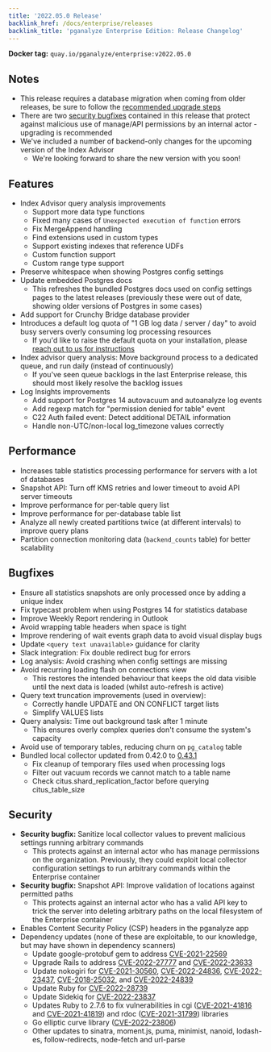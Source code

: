 ```yaml
---
title: '2022.05.0 Release'
backlink_href: /docs/enterprise/releases
backlink_title: 'pganalyze Enterprise Edition: Release Changelog'
---
```


**Docker tag:** `quay.io/pganalyze/enterprise:v2022.05.0`

## Notes

* This release requires a database migration when coming from older releases, be sure to follow the [recommended upgrade steps](/docs/enterprise/upgrade)
* There are two [security bugfixes](#security) contained in this release that protect against malicious use of manage/API permissions by an internal actor - upgrading is recommended
* We've included a number of backend-only changes for the upcoming version of the Index Advisor
  - We're looking forward to share the new version with you soon!


## Features

- Index Advisor query analysis improvements
  - Support more data type functions
  - Fixed many cases of `Unexpected execution of function` errors
  - Fix MergeAppend handling
  - Find extensions used in custom types
  - Support existing indexes that reference UDFs
  - Custom function support
  - Custom range type support
- Preserve whitespace when showing Postgres config settings
- Update embedded Postgres docs
  - This refreshes the bundled Postgres docs used on config settings pages to the latest releases
    (previously these were out of date, showing older versions of Postgres in some cases)
- Add support for Crunchy Bridge database provider
- Introduces a default log quota of "1 GB log data / server / day" to avoid busy servers overly consuming log processing resources
  - If you'd like to raise the default quota on your installation, please [reach out to us for instructions](mailto:support@pganalyze.com)
- Index advisor query analysis: Move background process to a dedicated queue, and run daily (instead of continuously)
  - If you've seen queue backlogs in the last Enterprise release, this should most likely resolve the backlog issues
- Log Insights improvements
  - Add support for Postgres 14 autovacuum and autoanalyze log events
  - Add regexp match for "permission denied for table" event
  - C22 Auth failed event: Detect additional DETAIL information
  - Handle non-UTC/non-local log_timezone values correctly


## Performance

- Increases table statistics processing performance for servers with a lot of databases
- Snapshot API: Turn off KMS retries and lower timeout to avoid API server timeouts
- Improve performance for per-table query list
- Improve performance for per-database table list
- Analyze all newly created partitions twice (at different intervals) to improve query plans
- Partition connection monitoring data (`backend_counts` table) for better scalability


## Bugfixes

- Ensure all statistics snapshots are only processed once by adding a unique index
- Fix typecast problem when using Postgres 14 for statistics database
- Improve Weekly Report rendering in Outlook
- Avoid wrapping table headers when space is tight
- Improve rendering of wait events graph data to avoid visual display bugs
- Update `<query text unavailable>` guidance for clarity
- Slack integration: Fix double redirect bug for errors
- Log analysis: Avoid crashing when config settings are missing
- Avoid recurring loading flash on connections view
  - This restores the intended behaviour that keeps the old data visible until
    the next data is loaded (whilst auto-refresh is active)
- Query text truncation improvements (used in overview):
  - Correctly handle UPDATE and ON CONFLICT target lists
  - Simplify VALUES lists
- Query analysis: Time out background task after 1 minute
  - This ensures overly complex queries don't consume the system's capacity
- Avoid use of temporary tables, reducing churn on `pg_catalog` table
- Bundled local collector updated from 0.42.0 to [0.43.1](https://github.com/pganalyze/collector/blob/main/CHANGELOG.md#0431------2022-05-02)
  - Fix cleanup of temporary files used when processing logs
  - Filter out vacuum records we cannot match to a table name
  - Check citus.shard_replication_factor before querying citus_table_size


## Security

- **Security bugfix:** Sanitize local collector values to prevent malicious settings running arbitrary commands
  - This protects against an internal actor who has manage permissions on the
    organization. Previously, they could exploit local collector configuration
    settings to run arbitrary commands within the Enterprise container
- **Security bugfix:** Snapshot API: Improve validation of locations against permitted paths
  - This protects against an internal actor who has a valid API key to trick the server
    into deleting arbitrary paths on the local filesystem of the Enterprise container
- Enables Content Security Policy (CSP) headers in the pganalyze app
- Dependency updates (none of these are exploitable, to our knowledge, but may have shown in dependency scanners)
  - Update google-protobuf gem to address [CVE-2021-22569](https://nvd.nist.gov/vuln/detail/CVE-2021-22569)
  - Upgrade Rails to address [CVE-2022-27777](https://discuss.rubyonrails.org/t/cve-2022-27777-possible-xss-vulnerability-in-action-view-tag-helpers/80534) and [CVE-2022-23633](https://nvd.nist.gov/vuln/detail/CVE-2022-23633)
  - Update nokogiri for [CVE-2021-30560](https://nvd.nist.gov/vuln/detail/CVE-2021-30560), [CVE-2022-24836](https://nvd.nist.gov/vuln/detail/CVE-2022-24836), [CVE-2022-23437](https://nvd.nist.gov/vuln/detail/CVE-2022-23437), [CVE-2018-25032](https://nvd.nist.gov/vuln/detail/CVE-2018-25032), and [CVE-2022-24839](https://nvd.nist.gov/vuln/detail/CVE-2022-24839)
  - Update Ruby for [CVE-2022-28739](https://www.ruby-lang.org/en/news/2022/04/12/buffer-overrun-in-string-to-float-cve-2022-28739/)
  - Update Sidekiq for [CVE-2022-23837](https://nvd.nist.gov/vuln/detail/CVE-2022-23837)
  - Updates Ruby to 2.7.6 to fix vulnerabilities in cgi ([CVE-2021-41816](https://www.ruby-lang.org/en/news/2021/11/24/buffer-overrun-in-cgi-escape_html-cve-2021-41816/) and [CVE-2021-41819](https://www.ruby-lang.org/en/news/2021/11/24/cookie-prefix-spoofing-in-cgi-cookie-parse-cve-2021-41819/)) and rdoc ([CVE-2021-31799](https://www.ruby-lang.org/en/news/2021/05/02/os-command-injection-in-rdoc/)) libraries
  - Go elliptic curve library ([CVE-2022-23806](https://nvd.nist.gov/vuln/detail/cve-2022-23806))
  - Other updates to sinatra, moment.js, puma, minimist, nanoid, lodash-es, follow-redirects, node-fetch and url-parse
